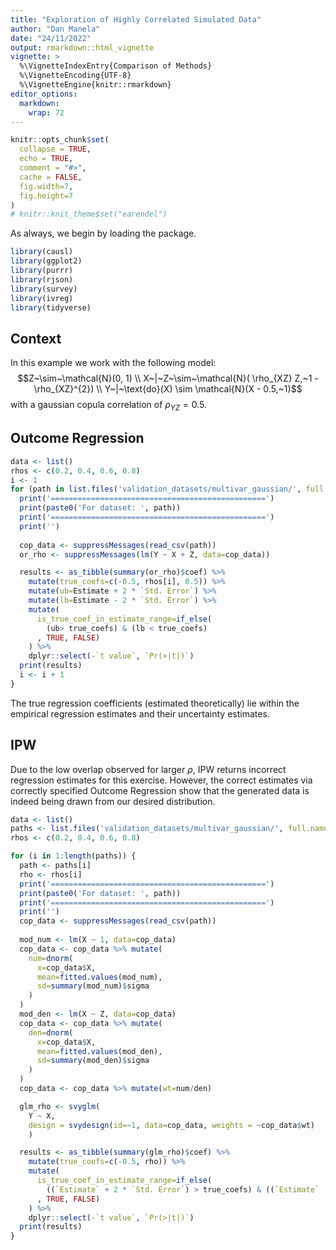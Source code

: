 ```yaml
---
title: "Exploration of Highly Correlated Simulated Data"
author: "Dan Manela"
date: "24/11/2022"
output: rmarkdown::html_vignette
vignette: >
  %\VignetteIndexEntry{Comparison of Methods}
  %\VignetteEncoding{UTF-8}
  %\VignetteEngine{knitr::rmarkdown}
editor_options: 
  markdown: 
    wrap: 72
---
```


```r
knitr::opts_chunk$set(
  collapse = TRUE,
  echo = TRUE,
  comment = "#>",
  cache = FALSE,
  fig.width=7, 
  fig.height=7
)
# knitr::knit_theme$set("earendel")
```

As always, we begin by loading the package.

```r
library(causl)
library(ggplot2)
library(purrr)
library(rjson)
library(survey)
library(ivreg)
library(tidyverse)
```

## Context

In this example we work with the following model:
$$Z~\sim~\mathcal{N}(0, 1) \\ X~|~Z~\sim~\mathcal{N}( \rho_{XZ} Z,~1 - \rho_{XZ}^{2}) \\ Y~|~\text{do}(X) \sim \mathcal{N}(X - 0.5,~1)$$
with a gaussian copula correlation of $\rho_{YZ}=0.5$.

## Outcome Regression

```r
data <- list()
rhos <- c(0.2, 0.4, 0.6, 0.8)
i <- 1
for (path in list.files('validation_datasets/multivar_gaussian/', full.names=TRUE)) {
  print('================================================')
  print(paste0('For dataset: ', path))
  print('================================================')  
  print('')
  
  cop_data <- suppressMessages(read_csv(path))
  or_rho <- suppressMessages(lm(Y ~ X + Z, data=cop_data))

  results <- as_tibble(summary(or_rho)$coef) %>%
    mutate(true_coefs=c(-0.5, rhos[i], 0.5)) %>%
    mutate(ub=Estimate + 2 * `Std. Error`) %>%
    mutate(lb=Estimate - 2 * `Std. Error`) %>%
    mutate(
      is_true_coef_in_estimate_range=if_else(
        (ub> true_coefs) & (lb < true_coefs)
      , TRUE, FALSE)
    ) %>%
    dplyr::select(-`t value`, `Pr(>|t|)`)
  print(results)
  i <- i + 1
}
```
The true regression coefficients (estimated theoretically) lie within the empirical regression estimates and their uncertainty estimates.

## IPW

Due to the low overlap observed for larger $\rho$, IPW returns incorrect regression estimates for this exercise. However, the correct estimates via correctly specified Outcome Regression show that the generated data is indeed being drawn from our desired distribution.  

```r
data <- list()
paths <- list.files('validation_datasets/multivar_gaussian/', full.names=TRUE)
rhos <- c(0.2, 0.4, 0.6, 0.8)

for (i in 1:length(paths)) {
  path <- paths[i]
  rho <- rhos[i]
  print('================================================')
  print(paste0('For dataset: ', path))
  print('================================================')  
  print('')
  cop_data <- suppressMessages(read_csv(path))
  
  mod_num <- lm(X ~ 1, data=cop_data)
  cop_data <- cop_data %>% mutate(
    num=dnorm(
      x=cop_data$X, 
      mean=fitted.values(mod_num),
      sd=summary(mod_num)$sigma
    )
  )
  mod_den <- lm(X ~ Z, data=cop_data)
  cop_data <- cop_data %>% mutate(
    den=dnorm(
      x=cop_data$X,
      mean=fitted.values(mod_den),
      sd=summary(mod_den)$sigma
    )
  )
  cop_data <- cop_data %>% mutate(wt=num/den)

  glm_rho <- svyglm(
    Y ~ X, 
    design = svydesign(id=~1, data=cop_data, weights = ~cop_data$wt)
    )

  results <- as_tibble(summary(glm_rho)$coef) %>%
    mutate(true_coefs=c(-0.5, rho)) %>%
    mutate(
      is_true_coef_in_estimate_range=if_else(
        ((`Estimate` + 2 * `Std. Error`) > true_coefs) & ((`Estimate` - 2 * `Std. Error`) < true_coefs)
      , TRUE, FALSE)
    ) %>%
    dplyr::select(-`t value`, `Pr(>|t|)`)
  print(results)
}
```

